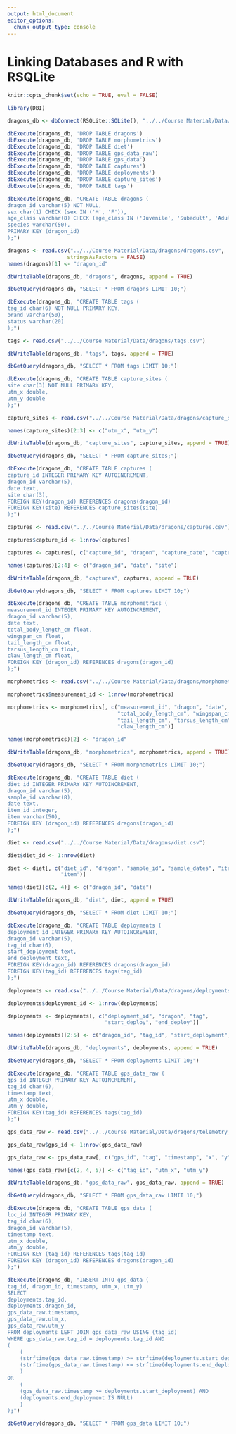 ```yaml
---
output: html_document
editor_options: 
  chunk_output_type: console
---
```

# Linking Databases and R with RSQLite {#rsqlite}

```r
knitr::opts_chunk$set(echo = TRUE, eval = FALSE)
```

```r
library(DBI)
```

```r
dragons_db <- dbConnect(RSQLite::SQLite(), "../../Course Material/Data/dragons/dragons.db")
```

```r
dbExecute(dragons_db, 'DROP TABLE dragons')
dbExecute(dragons_db, 'DROP TABLE morphometrics')
dbExecute(dragons_db, 'DROP TABLE diet')
dbExecute(dragons_db, 'DROP TABLE gps_data_raw')
dbExecute(dragons_db, 'DROP TABLE gps_data')
dbExecute(dragons_db, 'DROP TABLE captures')
dbExecute(dragons_db, 'DROP TABLE deployments')
dbExecute(dragons_db, 'DROP TABLE capture_sites')
dbExecute(dragons_db, 'DROP TABLE tags')
```

```r
dbExecute(dragons_db, "CREATE TABLE dragons (
dragon_id varchar(5) NOT NULL,
sex char(1) CHECK (sex IN ('M', 'F')),
age_class varchar(8) CHECK (age_class IN ('Juvenile', 'Subadult', 'Adult')),
species varchar(50),
PRIMARY KEY (dragon_id)
);")
```

```r
dragons <- read.csv("../../Course Material/Data/dragons/dragons.csv", 
                   stringsAsFactors = FALSE) 
names(dragons)[1] <- "dragon_id"

dbWriteTable(dragons_db, "dragons", dragons, append = TRUE)

```

```r
dbGetQuery(dragons_db, "SELECT * FROM dragons LIMIT 10;")
```

```r
dbExecute(dragons_db, "CREATE TABLE tags (
tag_id char(6) NOT NULL PRIMARY KEY,
brand varchar(50),
status varchar(20)
);")
```

```r
tags <- read.csv("../../Course Material/Data/dragons/tags.csv")

dbWriteTable(dragons_db, "tags", tags, append = TRUE)

```

```r
dbGetQuery(dragons_db, "SELECT * FROM tags LIMIT 10;")
```

```r
dbExecute(dragons_db, "CREATE TABLE capture_sites (
site char(3) NOT NULL PRIMARY KEY,
utm_x double,
utm_y double
);")
```

```r
capture_sites <- read.csv("../../Course Material/Data/dragons/capture_sites.csv")

names(capture_sites)[2:3] <- c("utm_x", "utm_y")

dbWriteTable(dragons_db, "capture_sites", capture_sites, append = TRUE)

```

```r
dbGetQuery(dragons_db, "SELECT * FROM capture_sites;")
```

```r
dbExecute(dragons_db, "CREATE TABLE captures (
capture_id INTEGER PRIMARY KEY AUTOINCREMENT,
dragon_id varchar(5),
date text,
site char(3),
FOREIGN KEY(dragon_id) REFERENCES dragons(dragon_id)
FOREIGN KEY(site) REFERENCES capture_sites(site)
);")
```

```r
captures <- read.csv("../../Course Material/Data/dragons/captures.csv") 

captures$capture_id <- 1:nrow(captures)

captures <- captures[, c("capture_id", "dragon", "capture_date", "capture_site")]

names(captures)[2:4] <- c("dragon_id", "date", "site")

dbWriteTable(dragons_db, "captures", captures, append = TRUE)

```

```r
dbGetQuery(dragons_db, "SELECT * FROM captures LIMIT 10;")
```

```r
dbExecute(dragons_db, "CREATE TABLE morphometrics (
measurement_id INTEGER PRIMARY KEY AUTOINCREMENT,
dragon_id varchar(5),
date text,
total_body_length_cm float,
wingspan_cm float,
tail_length_cm float,
tarsus_length_cm float,
claw_length_cm float,
FOREIGN KEY (dragon_id) REFERENCES dragons(dragon_id)
);")
```

```r
morphometrics <- read.csv("../../Course Material/Data/dragons/morphometrics.csv") 

morphometrics$measurement_id <- 1:nrow(morphometrics)

morphometrics <- morphometrics[, c("measurement_id", "dragon", "date",
                                   "total_body_length_cm", "wingspan_cm",
                                   "tail_length_cm", "tarsus_length_cm", 
                                   "claw_length_cm")]

names(morphometrics)[2] <- "dragon_id"

dbWriteTable(dragons_db, "morphometrics", morphometrics, append = TRUE)

```

```r
dbGetQuery(dragons_db, "SELECT * FROM morphometrics LIMIT 10;")
```

```r
dbExecute(dragons_db, "CREATE TABLE diet (
diet_id INTEGER PRIMARY KEY AUTOINCREMENT,
dragon_id varchar(5),
sample_id varchar(8),
date text,
item_id integer,
item varchar(50),
FOREIGN KEY (dragon_id) REFERENCES dragons(dragon_id)
);")
```

```r
diet <- read.csv("../../Course Material/Data/dragons/diet.csv") 

diet$diet_id <- 1:nrow(diet)

diet <- diet[, c("diet_id", "dragon", "sample_id", "sample_dates", "item_id",
                 "item")]

names(diet)[c(2, 4)] <- c("dragon_id", "date")

dbWriteTable(dragons_db, "diet", diet, append = TRUE)

```

```r
dbGetQuery(dragons_db, "SELECT * FROM diet LIMIT 10;")
```

```r
dbExecute(dragons_db, "CREATE TABLE deployments (
deployment_id INTEGER PRIMARY KEY AUTOINCREMENT,
dragon_id varchar(5),
tag_id char(6),
start_deployment text,
end_deployment text,
FOREIGN KEY(dragon_id) REFERENCES dragons(dragon_id)
FOREIGN KEY(tag_id) REFERENCES tags(tag_id)
);")
```

```r
deployments <- read.csv("../../Course Material/Data/dragons/deployments.csv") 

deployments$deployment_id <- 1:nrow(deployments)

deployments <- deployments[, c("deployment_id", "dragon", "tag", 
                               "start_deploy", "end_deploy")]

names(deployments)[2:5] <- c("dragon_id", "tag_id", "start_deployment", "end_deployment")

dbWriteTable(dragons_db, "deployments", deployments, append = TRUE)

```

```r
dbGetQuery(dragons_db, "SELECT * FROM deployments LIMIT 10;")
```

```r
dbExecute(dragons_db, "CREATE TABLE gps_data_raw (
gps_id INTEGER PRIMARY KEY AUTOINCREMENT,
tag_id char(6),
timestamp text, 
utm_x double,
utm_y double,
FOREIGN KEY(tag_id) REFERENCES tags(tag_id)
);")
```

```r
gps_data_raw <- read.csv("../../Course Material/Data/dragons/telemetry_raw.csv") 

gps_data_raw$gps_id <- 1:nrow(gps_data_raw)

gps_data_raw <- gps_data_raw[, c("gps_id", "tag", "timestamp", "x", "y")]

names(gps_data_raw)[c(2, 4, 5)] <- c("tag_id", "utm_x", "utm_y")

dbWriteTable(dragons_db, "gps_data_raw", gps_data_raw, append = TRUE)

```

```r
dbGetQuery(dragons_db, "SELECT * FROM gps_data_raw LIMIT 10;")
```

```r
dbExecute(dragons_db, "CREATE TABLE gps_data (
loc_id INTEGER PRIMARY KEY,
tag_id char(6),
dragon_id varchar(5),
timestamp text,
utm_x double,
utm_y double,
FOREIGN KEY (tag_id) REFERENCES tags(tag_id)
FOREIGN KEY (dragon_id) REFERENCES dragons(dragon_id)
);")
```

```r
dbExecute(dragons_db, "INSERT INTO gps_data (
tag_id, dragon_id, timestamp, utm_x, utm_y)
SELECT
deployments.tag_id,
deployments.dragon_id,
gps_data_raw.timestamp,
gps_data_raw.utm_x,
gps_data_raw.utm_y
FROM deployments LEFT JOIN gps_data_raw USING (tag_id)
WHERE gps_data_raw.tag_id = deployments.tag_id AND
(
    (
    (strftime(gps_data_raw.timestamp) >= strftime(deployments.start_deployment)) AND
    (strftime(gps_data_raw.timestamp) <= strftime(deployments.end_deployment))
    )
OR 
    (
    (gps_data_raw.timestamp >= deployments.start_deployment) AND
    (deployments.end_deployment IS NULL)
    )
);")
```

```r
dbGetQuery(dragons_db, "SELECT * FROM gps_data LIMIT 10;")
```
